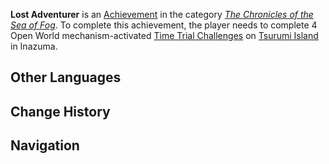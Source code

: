 {{Achievement Infobox
|title        = Lost Adventurer
|id           = 80123
|order id     = 0123
|category     = The Chronicles of the Sea of Fog
|description  = Complete 4 Open World mechanism-activated [[Time Trial Challenge]]s on Tsurumi Island in Inazuma.
|requirements = 
|primogems    = 5
|tracking     = Tracks the amount of Open World mechanism-activated Time Trial Challenges completed.
|topic        = Time Trial Challenges
|set          = Lost Adventurer
|tier         = 1
|tiers_total  = 3
|tier1        = Lost Adventurer (Tier 1)
|tier2        = Lost Adventurer (Tier 2)
|tier3        = Lost Adventurer (Tier 3)
|prev         = 
|next         = Lost Adventurer (Tier 2)
}}
'''Lost Adventurer''' is an [[Achievement]] in the category ''[[The Chronicles of the Sea of Fog]]''. To complete this achievement, the player needs to complete 4 Open World mechanism-activated [[Time Trial Challenge]]s on [[Tsurumi Island]] in Inazuma.
<!--
==Trivia==

==Video Guides==
{{EVT
|video1   = 
|caption1 = 
}}
-->
==Other Languages==
{{Transclude|Lost Adventurer|Other Languages}}

==Change History==
{{Change History|2.2}}
<!--
==References==
{{Reflist}}
-->
==Navigation==
{{Achievement Navbox|The Chronicles of the Sea of Fog}}